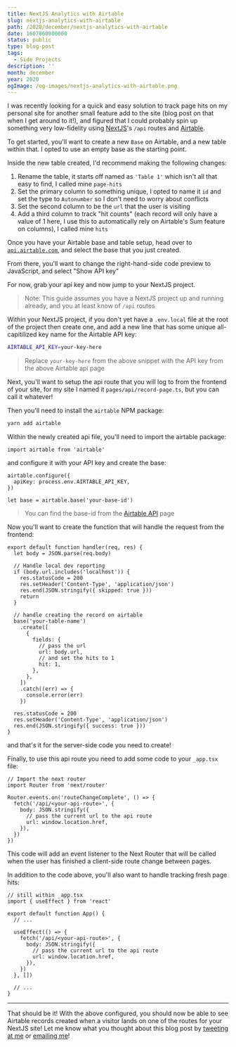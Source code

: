 ```yaml
---
title: NextJS Analytics with Airtable
slug: nextjs-analytics-with-airtable
path: /2020/december/nextjs-analytics-with-airtable
date: 1607860800000
status: public
type: blog-post
tags:
  - Side Projects
description: ''
month: december
year: 2020
ogImage: /og-images/nextjs-analytics-with-airtable.png
---
```




I was recently looking for a quick and easy solution to track page hits on my
personal site for another small feature add to the site (blog post on that when
I get around to it!), and figured that I could probably spin up something very
low-fidelity using [NextJS](https://nextjs.org)'s `/api` routes and
[Airtable](https://airtable.com).

To get started, you'll want to create a new `Base` on Airtable, and a new table
within that. I opted to use an empty base as the starting point.

Inside the new table created, I'd recommend making the following changes:

1. Rename the table, it starts off named as `'Table 1'` which isn't all that
   easy to find, I called mine `page-hits`
2. Set the primary column to something unique, I opted to name it `id` and set
   the type to `Autonumber` so I don't need to worry about conflicts
3. Set the second column to be the `url` that the user is visiting
4. Add a third column to track "hit counts" (each record will only have a value
   of 1 here, I use this to automatically rely on Airtable's Sum feature on
   columns), I called mine `hits`

Once you have your Airtable base and table setup, head over to
[`api.airtable.com`](https://api.airtable.com), and select the base that you
just created.

From there, you'll want to change the right-hand-side code preview to
JavaScript, and select "Show API key"

For now, grab your api key and now jump to your NextJS project.

> Note: This guide assumes you have a NextJS project up and running already, and
> you at least know of `/api` routes

Within your NextJS project, if you don't yet have a `.env.local` file at the
root of the project then create one, and add a new line that has some unique
all-capitilized key name for the Airtable API key:

```bash
AIRTABLE_API_KEY=your-key-here
```

> Replace `your-key-here` from the above snippet with the API key from the above
> Airtable api page

Next, you'll want to setup the api route that you will log to from the frontend
of your site, for my site I named it `pages/api/record-page.ts`, but you can
call it whatever!

Then you'll need to install the `airtable` NPM package:

```bash
yarn add airtable
```

Within the newly created api file, you'll need to import the airtable package:

```tsx
import airtable from 'airtable'
```

and configure it with your API key and create the base:

```tsx
airtable.configure({
  apiKey: process.env.AIRTABLE_API_KEY,
})

let base = airtable.base('your-base-id')
```

> You can find the base-id from the [Airtable API](https://api.airtable.com)
> page

Now you'll want to create the function that will handle the request from the
frontend:

```tsx
export default function handler(req, res) {
  let body = JSON.parse(req.body)

  // Handle local dev reporting
  if (body.url.includes('localhost')) {
    res.statusCode = 200
    res.setHeader('Content-Type', 'application/json')
    res.end(JSON.stringify({ skipped: true }))
    return
  }

  // handle creating the record on airtable
  base('your-table-name')
    .create([
      {
        fields: {
          // pass the url
          url: body.url,
          // and set the hits to 1
          hit: 1,
        },
      },
    ])
    .catch((err) => {
      console.error(err)
    })

  res.statusCode = 200
  res.setHeader('Content-Type', 'application/json')
  res.end(JSON.stringify({ success: true }))
}
```

and that's it for the server-side code you need to create!

Finally, to use this api route you need to add some code to your `_app.tsx`
file:

```tsx
// Import the next router
import Router from 'next/router'

Router.events.on('routeChangeComplete', () => {
  fetch('/api/<your-api-route>', {
    body: JSON.stringify({
      // pass the current url to the api route
      url: window.location.href,
    }),
  })
})
```

This code will add an event listener to the Next Router that will be called when
the user has finished a client-side route change between pages.

In addition to the code above, you'll also want to handle tracking fresh page
hits:

```tsx
// still within _app.tsx
import { useEffect } from 'react'

export default function App() {
  // ...

  useEffect(() => {
    fetch('/api/<your-api-route>', {
      body: JSON.stringify({
        // pass the current url to the api route
        url: window.location.href,
      }),
    })
  }, [])

  // ...
}
```

---

That should be it! With the above configured, you should now be able to see
Airtable records created when a visitor lands on one of the routes for your
NextJS site! Let me know what you thought about this blog post by
[tweeting at me](https://twitter.com/immatthamlin) or [emailing me](mailto:matthewjameshamlin@gmail.com?subject=NextJS%20Analytics%20with%20Airtable)!

